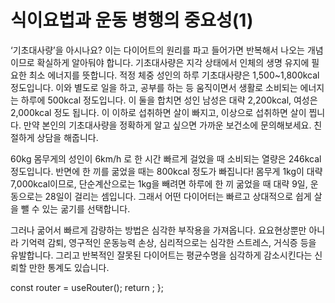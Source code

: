 # 식이요법과 운동 병행의 중요성(1)

‘기초대사량’을 아시나요? 이는 다이어트의 원리를 파고 들어가면 반복해서 나오는 개념이므로 확실하게 알아둬야 합니다. 기초대사량은 지각 상태에서 인체의 생명 유지에 필요한 최소 에너지를 뜻합니다. 적정 체중 성인의 하루 기초대사량은 1,500~1,800kcal 정도입니다. 이와 별도로 일을 하고, 공부를 하는 등 움직이면서 생활로 소비되는 에너지는 하루에 500kcal 정도입니다. 이 둘을 합치면 성인 남성은 대략 2,200kcal, 여성은 2,000kcal 정도 됩니다. 이 이하로 섭취하면 살이 빠지고, 이상으로 섭취하면 살이 찝니다. 만약 본인의 기초대사량을 정확하게 알고 싶으면 가까운 보건소에 문의해보세요. 친절하게 상담을 해줍니다.

60kg 몸무게의 성인이 6km/h 로 한 시간 빠르게 걸었을 때 소비되는 열량은 246kcal 정도입니다. 반면에 한 끼를 굶었을 때는 800kcal 정도가 빠집니다! 몸무게 1kg이 대략 7,000kcal이므로, 단순계산으로는 1kg을 빼려면 하루에 한 끼 굶었을 때 대략 9일, 운동으로는 28일이 걸리는 셈입니다. 그래서 어떤 다이어터는 빠르고 상대적으로 쉽게 살을 뺄 수 있는 굶기를 선택합니다.

그러나 굶어서 빠르게 감량하는 방법은 심각한 부작용을 가져옵니다. 요요현상뿐만 아니라 기억력 감퇴, 영구적인 운동능력 손상, 심리적으로는 심각한 스트레스, 거식증 등을 유발합니다. 그리고 반복적인 잘못된 다이어트는 평균수명을 심각하게 감소시킨다는 신뢰할 만한 통계도 있습니다.



  const router = useRouter();
  return <PageKey route={router.pathname} />;
};

<Final />
